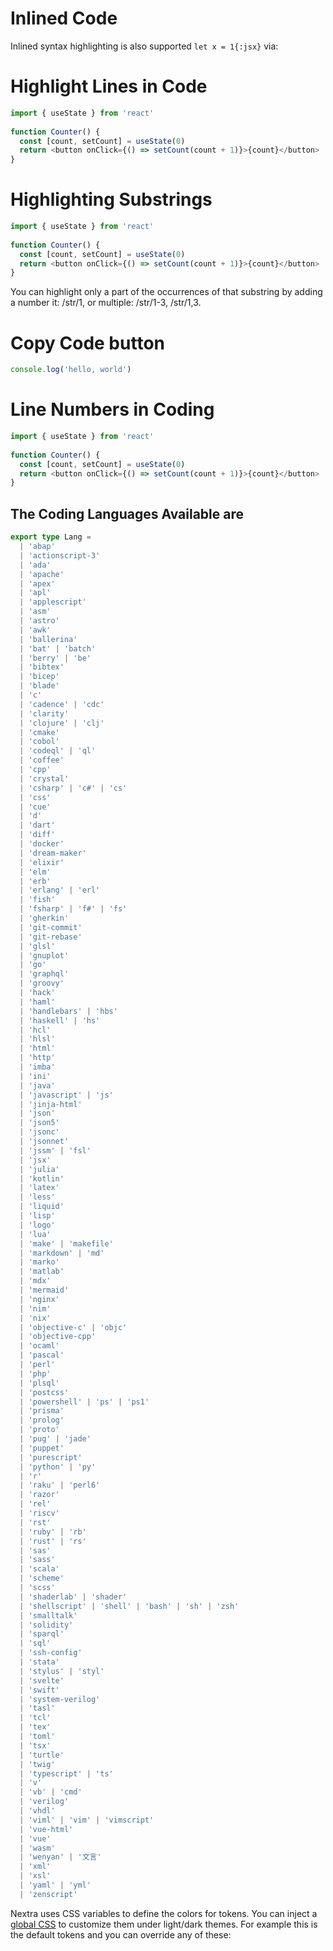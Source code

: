 # Inlined Code
Inlined syntax highlighting is also supported `let x = 1{:jsx}` via:

# Highlight Lines in Code
```js {1,4-5}
import { useState } from 'react'
 
function Counter() {
  const [count, setCount] = useState(0)
  return <button onClick={() => setCount(count + 1)}>{count}</button>
}
```

# Highlighting Substrings
```js /useState/
import { useState } from 'react'
 
function Counter() {
  const [count, setCount] = useState(0)
  return <button onClick={() => setCount(count + 1)}>{count}</button>
}
```
You can highlight only a part of the occurrences of that substring by adding a number it: /str/1, or multiple: /str/1-3, /str/1,3.

# Copy Code button
```js copy
console.log('hello, world')
```


# Line Numbers in Coding
```js showLineNumbers
import { useState } from 'react'
 
function Counter() {
  const [count, setCount] = useState(0)
  return <button onClick={() => setCount(count + 1)}>{count}</button>
}
```
## The Coding Languages Available are
```ts
export type Lang =
  | 'abap'
  | 'actionscript-3'
  | 'ada'
  | 'apache'
  | 'apex'
  | 'apl'
  | 'applescript'
  | 'asm'
  | 'astro'
  | 'awk'
  | 'ballerina'
  | 'bat' | 'batch'
  | 'berry' | 'be'
  | 'bibtex'
  | 'bicep'
  | 'blade'
  | 'c'
  | 'cadence' | 'cdc'
  | 'clarity'
  | 'clojure' | 'clj'
  | 'cmake'
  | 'cobol'
  | 'codeql' | 'ql'
  | 'coffee'
  | 'cpp'
  | 'crystal'
  | 'csharp' | 'c#' | 'cs'
  | 'css'
  | 'cue'
  | 'd'
  | 'dart'
  | 'diff'
  | 'docker'
  | 'dream-maker'
  | 'elixir'
  | 'elm'
  | 'erb'
  | 'erlang' | 'erl'
  | 'fish'
  | 'fsharp' | 'f#' | 'fs'
  | 'gherkin'
  | 'git-commit'
  | 'git-rebase'
  | 'glsl'
  | 'gnuplot'
  | 'go'
  | 'graphql'
  | 'groovy'
  | 'hack'
  | 'haml'
  | 'handlebars' | 'hbs'
  | 'haskell' | 'hs'
  | 'hcl'
  | 'hlsl'
  | 'html'
  | 'http'
  | 'imba'
  | 'ini'
  | 'java'
  | 'javascript' | 'js'
  | 'jinja-html'
  | 'json'
  | 'json5'
  | 'jsonc'
  | 'jsonnet'
  | 'jssm' | 'fsl'
  | 'jsx'
  | 'julia'
  | 'kotlin'
  | 'latex'
  | 'less'
  | 'liquid'
  | 'lisp'
  | 'logo'
  | 'lua'
  | 'make' | 'makefile'
  | 'markdown' | 'md'
  | 'marko'
  | 'matlab'
  | 'mdx'
  | 'mermaid'
  | 'nginx'
  | 'nim'
  | 'nix'
  | 'objective-c' | 'objc'
  | 'objective-cpp'
  | 'ocaml'
  | 'pascal'
  | 'perl'
  | 'php'
  | 'plsql'
  | 'postcss'
  | 'powershell' | 'ps' | 'ps1'
  | 'prisma'
  | 'prolog'
  | 'proto'
  | 'pug' | 'jade'
  | 'puppet'
  | 'purescript'
  | 'python' | 'py'
  | 'r'
  | 'raku' | 'perl6'
  | 'razor'
  | 'rel'
  | 'riscv'
  | 'rst'
  | 'ruby' | 'rb'
  | 'rust' | 'rs'
  | 'sas'
  | 'sass'
  | 'scala'
  | 'scheme'
  | 'scss'
  | 'shaderlab' | 'shader'
  | 'shellscript' | 'shell' | 'bash' | 'sh' | 'zsh'
  | 'smalltalk'
  | 'solidity'
  | 'sparql'
  | 'sql'
  | 'ssh-config'
  | 'stata'
  | 'stylus' | 'styl'
  | 'svelte'
  | 'swift'
  | 'system-verilog'
  | 'tasl'
  | 'tcl'
  | 'tex'
  | 'toml'
  | 'tsx'
  | 'turtle'
  | 'twig'
  | 'typescript' | 'ts'
  | 'v'
  | 'vb' | 'cmd'
  | 'verilog'
  | 'vhdl'
  | 'viml' | 'vim' | 'vimscript'
  | 'vue-html'
  | 'vue'
  | 'wasm'
  | 'wenyan' | '文言'
  | 'xml'
  | 'xsl'
  | 'yaml' | 'yml'
  | 'zenscript'
```

Nextra uses CSS variables to define the colors for tokens. You can inject a [global CSS](https://nextjs.org/docs/basic-features/built-in-css-support#adding-a-global-stylesheet) to customize them under light/dark themes. For example this is the default tokens and you can override any of these:
